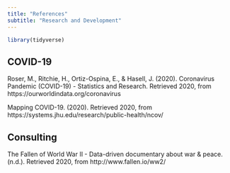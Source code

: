 ```yaml
---
title: "References"
subtitle: "Research and Development"
---
```


```r
library(tidyverse)
```

## COVID-19

Roser, M., Ritchie, H., Ortiz-Ospina, E., &amp; Hasell, J. (2020). Coronavirus Pandemic (COVID-19) - Statistics and Research. Retrieved 2020, from https://ourworldindata.org/coronavirus

Mapping COVID-19. (2020). Retrieved 2020, from https://systems.jhu.edu/research/public-health/ncov/

## Consulting

The Fallen of World War II - Data-driven documentary about war &amp; peace. (n.d.). Retrieved 2020, from http://www.fallen.io/ww2/

